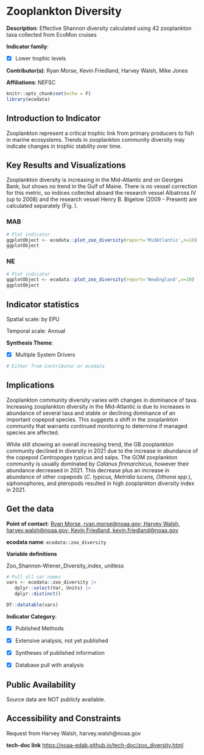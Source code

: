 # Zooplankton Diversity {#zoo_diversity}

**Description**: Effective Shannon diversity calculated using 42 zooplankton taxa collected from EcoMon cruises

**Indicator family**: 

- [X] Lower trophic levels


**Contributor(s)**: Ryan Morse, Kevin Friedland, Harvey Walsh, Mike Jones

**Affiliations**: NEFSC

```{r echo=FALSE}
knitr::opts_chunk$set(echo = F)
library(ecodata)
```
## Introduction to Indicator
Zooplankton represent a critical trophic link from primary producers to fish in marine ecosystems. Trends in zooplankton community diversity may indicate changes in trophic stability over time.

## Key Results and Visualizations
Zooplankton diversity is increasing in the Mid-Atlantic and on Georges Bank, but shows no trend in the Gulf of Maine. There is no vessel correction for this metric, so indices collected aboard the research vessel Albatross IV (up to 2008) and the research vessel Henry B. Bigelow (2009 - Present) are calculated separately (Fig. ).

### MAB

```{r plot_zoo_diversityMAB}
# Plot indicator
ggplotObject <- ecodata::plot_zoo_diversity(report='MidAtlantic',n=10)
ggplotObject
```

### NE

```{r plot_zoo_diversityNE}
# Plot indicator
ggplotObject <- ecodata::plot_zoo_diversity(report='NewEngland',n=10)
ggplotObject
```


## Indicator statistics 
Spatial scale: by EPU

Temporal scale: Annual

**Synthesis Theme**:

- [X] Multiple System Drivers


```{r autostats_zoo_diversity}
# Either from Contributor or ecodata
```

## Implications
Zooplankton community diversity varies with changes in dominance of taxa. Increasing zooplankton diversity in the Mid-Atlantic is due to increases in abundance of several taxa and stable or declining dominance of an important copepod species. This suggests a shift in the zooplankton community that warrants continued monitoring to determine if managed species are affected. 

While still showing an overall increasing trend, the GB zooplankton community declined in diversity in 2021 due to the increase in abundance of the copepod *Centropages typicus* and salps. The GOM zooplankton community is usually dominated by *Calanus finmarchicus*, however their abundance decreased in 2021. This decrease plus an increase in abundance of other copepods (*C. typicus, Metridia lucens, Oithona spp.*), siphonophores, and pteropods resulted in high zooplankton diversity index in 2021.

## Get the data

**Point of contact**: [Ryan Morse, ryan.morse@noaa.gov; Harvey Walsh, harvey.walsh@noaa.gov; Kevin Friedland, kevin.friedland@noaa.gov](mailto:Ryan Morse, ryan.morse@noaa.gov; Harvey Walsh, harvey.walsh@noaa.gov; Kevin Friedland, kevin.friedland@noaa.gov){.email}

**ecodata name**: `ecodata::zoo_diversity`

**Variable definitions**

Zoo_Shannon-Wiener_Diversity_index, unitless

```{r vars_zoo_diversity}
# Pull all var names
vars <- ecodata::zoo_diversity |>
   dplyr::select(Var, Units) |>
   dplyr::distinct()

DT::datatable(vars)
```
**Indicator Category**:

- [X] Published Methods
- [X] Extensive analysis, not yet published
- [X] Syntheses of published information
- [X] Database pull with analysis


## Public Availability

Source data are NOT publicly available.

## Accessibility and Constraints

Request from Harvey Walsh, harvey.walsh@noaa.gov

**tech-doc link**
<https://noaa-edab.github.io/tech-doc/zoo_diversity.html>

